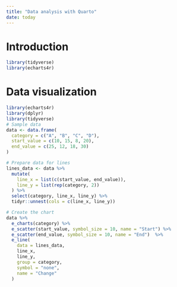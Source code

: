 ```yaml
---
title: "Data analysis with Quarto"
date: today
---
```



# Introduction

```r
library(tidyverse)
library(echarts4r)

```


# Data visualization


```r
library(echarts4r)
library(dplyr)
library(tidyverse)
# Sample data
data <- data.frame(
  category = c("A", "B", "C", "D"),
  start_value = c(10, 15, 8, 20),
  end_value = c(25, 12, 18, 30)
)

# Prepare data for lines
lines_data <- data %>%
  mutate(
    line_x = list(c(start_value, end_value)),
    line_y = list(rep(category, 2))
  ) %>%
  select(category, line_x, line_y) %>%
  tidyr::unnest(cols = c(line_x, line_y))

# Create the chart
data %>%
  e_charts(category) %>%
  e_scatter(start_value, symbol_size = 10, name = "Start") %>%
  e_scatter(end_value, symbol_size = 10, name = "End")  %>%
  e_line(
    data = lines_data,
    line_x,
    line_y,
    group = category,
    symbol = "none",
    name = "Change"
  ) 
```